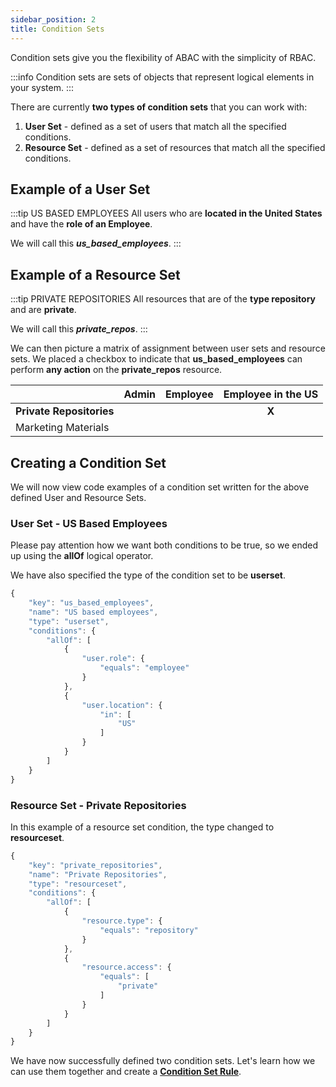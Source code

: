 ```yaml
---
sidebar_position: 2
title: Condition Sets
---
```


Condition sets give you the flexibility of ABAC with the simplicity of RBAC.

:::info
Condition sets are sets of objects that represent logical elements in your system.
:::

There are currently **two types of condition sets** that you can work with:

1. **User Set** - defined as a set of users that match all the specified conditions.
2. **Resource Set** - defined as a set of resources that match all the specified conditions.

## Example of a User Set

:::tip US BASED EMPLOYEES
All users who are **located in the United States** and have the **role of an Employee**.

We will call this _**us_based_employees**_.
:::

## Example of a Resource Set

:::tip PRIVATE REPOSITORIES
All resources that are of the **type repository** and are **private**.

We will call this _**private_repos**_.
:::

We can then picture a matrix of assignment between user sets and resource sets. We placed a checkbox to indicate that **us_based_employees**
can perform **any action** on the **private_repos** resource.

|                          | Admin | Employee | Employee in the US |
| ------------------------ | ----- | -------- | :----------------: |
| **Private Repositories** |       |          |       **X**        |
| Marketing Materials      |       |          |                    |

## Creating a Condition Set

We will now view code examples of a condition set written for the above defined User and Resource Sets.

### User Set - US Based Employees

Please pay attention how we want both conditions to be true, so we ended up using the **allOf** logical operator.

We have also specified the type of the condition set to be **userset**.

```javascript title="us_based_employees"
{
    "key": "us_based_employees",
    "name": "US based employees",
    "type": "userset",
    "conditions": {
        "allOf": [
            {
                "user.role": {
                    "equals": "employee"
                }
            },
            {
                "user.location": {
                    "in": [
                        "US"
                    ]
                }
            }
        ]
    }
}
```

### Resource Set - Private Repositories

In this example of a resource set condition, the type changed to **resourceset**.

```javascript title="private_repos"
{
    "key": "private_repositories",
    "name": "Private Repositories",
    "type": "resourceset",
    "conditions": {
        "allOf": [
            {
                "resource.type": {
                    "equals": "repository"
                }
            },
            {
                "resource.access": {
                    "equals": [
                        "private"
                    ]
                }
            }
        ]
    }
}
```

We have now successfully defined two condition sets. Let's learn how we can use them together and create a **[Condition Set Rule](condition-set-rules)**.
